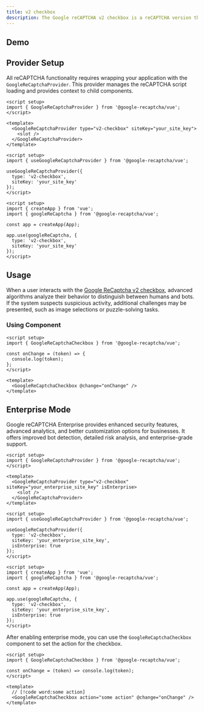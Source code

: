 ```yaml
---
title: v2 сheckbox
description: The Google reCAPTCHA v2 checkbox is a reCAPTCHA version that displays a checkbox to the user. It is used to verify that the user is a human and not a bot.
---
```



## Demo

<ReactDemo type='v2-checkbox' />

## Provider Setup

All reCAPTCHA functionality requires wrapping your application with the `GoogleReCaptchaProvider`. This provider manages the reCAPTCHA script loading and provides context to child components.

```vue tab="Component"
<script setup>
import { GoogleReCaptchaProvider } from '@google-recaptcha/vue';
</script>

<template>
  <GoogleReCaptchaProvider type="v2-checkbox" siteKey="your_site_key">
    <slot />
  </GoogleReCaptchaProvider>
</template>
```

```vue tab="Composable"
<script setup>
import { useGoogleReCaptchaProvider } from '@google-recaptcha/vue';

useGoogleReCaptchaProvider({
  type: 'v2-checkbox',
  siteKey: 'your_site_key'
});
</script>
```

```vue tab="Plugin"
<script setup>
import { createApp } from 'vue';
import { googleReCaptcha } from '@google-recaptcha/vue';

const app = createApp(App);

app.use(googleReCaptcha, {
  type: 'v2-checkbox',
  siteKey: 'your_site_key'
});
</script>
```

## Usage

When a user interacts with the [Google ReCaptcha v2 checkbox](https://developers.google.com/recaptcha/docs/display), advanced algorithms analyze their behavior to distinguish between humans and bots. If the system suspects suspicious activity, additional challenges may be presented, such as image selections or puzzle-solving tasks.

### Using Component

```vue
<script setup>
import { GoogleReCaptchaCheckbox } from '@google-recaptcha/vue';

const onChange = (token) => {
  console.log(token);
};
</script>

<template>
  <GoogleReCaptchaCheckbox @change="onChange" />
</template>
```

## Enterprise Mode

Google reCAPTCHA Enterprise provides enhanced security features, advanced analytics, and better customization options for businesses. It offers improved bot detection, detailed risk analysis, and enterprise-grade support.

```vue tab="Component"
<script setup>
import { GoogleReCaptchaProvider } from '@google-recaptcha/vue';
</script>

<template>
  <GoogleReCaptchaProvider type="v2-checkbox" siteKey="your_enterprise_site_key" isEnterprise>
    <slot />
  </GoogleReCaptchaProvider>
</template>
```

```vue tab="Composable"
<script setup>
import { useGoogleReCaptchaProvider } from '@google-recaptcha/vue';

useGoogleReCaptchaProvider({
  type: 'v2-checkbox',
  siteKey: 'your_enterprise_site_key',
  isEnterprise: true
});
</script>
```

```vue tab="Plugin"
<script setup>
import { createApp } from 'vue';
import { googleReCaptcha } from '@google-recaptcha/vue';

const app = createApp(App);

app.use(googleReCaptcha, {
  type: 'v2-checkbox',
  siteKey: 'your_enterprise_site_key',
  isEnterprise: true
});
</script>
```

After enabling enterprise mode, you can use the `GoogleReCaptchaCheckbox` component to set the action for the checkbox.

```vue
<script setup>
import { GoogleReCaptchaCheckbox } from '@google-recaptcha/vue';

const onChange = (token) => console.log(token);
</script>

<template>
  // [!code word:some action]
  <GoogleReCaptchaCheckbox action="some action" @change="onChange" />
</template>
```
